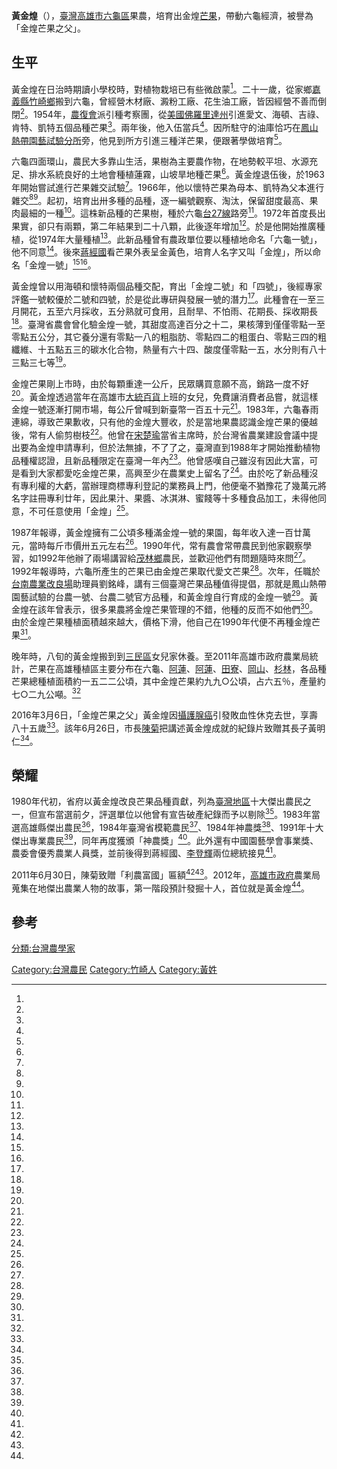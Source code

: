 {{Infobox person
| name = 黃金煌
| birth_date =1932年
|出生地點 = {{TWN-JPN}}[[台南州|台南州]][[嘉義郡|嘉義郡]][[竹崎庄|竹崎-{庄}-]]
| death_date = {{death date and age|2016|3|6|1932}}
|逝世地點 = {{TWN}}
| nationality = {{JPN-EMP}}（1932－1945）<br>{{ROC}}（1945－2016）
| occupation = 果農
| known_for = 培育金煌芒果
| children =黃明仁（長子）
}}
'''黃金煌'''（{{bd|1932年||2016年|3月6日||}}），[[臺灣|臺灣]][[高雄市|高雄市]][[六龜區|六龜區]]果農，培育出金煌[[芒果|芒果]]，帶動六龜經濟，被譽為「金煌芒果之父」。

==生平==
黃金煌在日治時期讀小學校時，對植物栽培已有些微啟蒙<ref name="王蜀桂"/>。二十一歲，從家鄉[[嘉義縣|嘉義縣]][[竹崎鄉|竹崎鄉]]搬到六龜，曾經營木材廠、澱粉工廠、花生油工廠，皆因經營不善而倒閉<ref name="鄭緯武1"/>。1954年，[[農復會|農復會]]派引種考察團，從[[美國|美國]][[佛羅里達州|佛羅里達州]]引進愛文、海頓、吉祿、肯特、凱特五個品種芒果<ref name="林靜"/>。兩年後，他入伍當兵<ref name="鄭緯武1"/>。因所駐守的油庫恰巧在[[鳳山熱帶園藝試驗分所|鳳山熱帶園藝試驗分所]]旁，他見到所方引進三種洋芒果，便跟著學做培育<ref name="謝梅芬"/>。

六龜四面環山，農民大多靠山生活，果樹為主要農作物，在地勢較平坦、水源充足、排水系統良好的土地會種植蓮霧，山坡旱地種芒果<ref name="黃世潭"/>。黃金煌退伍後，於1963年開始嘗試進行芒果雜交試驗<ref name="王蜀桂"/>。1966年，他以懷特芒果為母本、凱特為父本進行雜交<ref name="王蜀桂"/><ref name="鄭緯武1"/>。起初，培育出卅多種的品種，逐一編號觀察、淘汰，保留甜度最高、果肉最細的一種<ref name="謝梅芬"/>。這株新品種的芒果樹，種於六龜[[台27線|台27線]]路旁<ref name="侯承旭"/>。1972年首度長出果實，卻只有兩顆，第二年結果到二十八顆，此後逐年增加<ref name="鄭緯武1"/>。於是他開始推廣種植，從1974年大量種植<ref name="鄭緯武4"/>。此新品種曾有農政單位要以種植地命名「六龜一號」，他不同意<ref name="鄭緯武4"/>。後來[[蔣經國|蔣經國]]看芒果外表呈金黃色，培育人名字又叫「金煌」，所以命名「金煌一號」<ref name="鄭緯武1"/><ref name="鄭緯武4"/>。

黃金煌曾以用海頓和懷特兩個品種交配，育出「金煌二號」和「四號」，後經專家評鑑一號較優於二號和四號，於是從此專研與發展一號的潛力<ref name="曾達輝"/>。此種會在一至三月開花，五至六月採收，五分熟就可食用，且耐旱、不怕雨、花期長、採收期長<ref name="王蜀桂"/>。臺灣省農會曾化驗金煌一號，其甜度高達百分之十二，果核薄到僅僅零點一至零點五公分，其它養分還有零點一八的粗脂肪、零點四二的粗蛋白、零點三四的粗纖維、十五點五三的碳水化合物，熱量有六十四、酸度僅零點一五，水分則有八十三點三七等<ref name="曾達輝"/>。

金煌芒果剛上市時，由於每顆重達一公斤，民眾購買意願不高，銷路一度不好<ref name="侯承旭"/>。黃金煌透過當年在高雄市[[大統百貨|大統百貨]]上班的女兒，免費讓消費者品嘗，就這樣金煌一號逐漸打開市場，每公斤曾喊到新臺幣一百五十元<ref name="謝梅芬"/>。1983年，六龜春雨連綿，導致芒果歉收，只有他的金煌大豐收，於是當地果農認識金煌芒果的優越後，常有人偷剪樹枝<ref name="王蜀桂"/>。他曾在[[宋楚瑜|宋楚瑜]]當省主席時，於台灣省農業建設會議中提出要為金煌申請專利，但於法無據，不了了之，臺灣直到1988年才開始推動植物品種權認證，且新品種限定在臺灣一年內<ref name="徐白櫻、謝梅芬"/>。他曾感嘆自己雖沒有因此大富，可是看到大家都愛吃金煌芒果，高興至少在農業史上留名了<ref name="鄭緯武1"/>。由於吃了新品種沒有專利權的大虧，當辦理商標專利登記的業務員上門，他便毫不猶豫花了幾萬元將名字註冊專利廿年，因此果汁、果醬、冰淇淋、蜜餞等十多種食品加工，未得他同意，不可任意使用「金煌」<ref name="王蜀桂"/>。

1987年報導，黃金煌擁有二公頃多種滿金煌一號的果園，每年收入達一百廿萬元，當時每斤市價卅五元左右<ref name="曾達輝"/>。1990年代，常有農會常帶農民到他家觀察學習，如1992年他辦了兩場講習給[[茂林鄉|茂林鄉]]農民，並歡迎他們有問題隨時來問<ref name="王蜀桂"/>。1992年報導時，六龜所產生的芒果已由金煌芒果取代愛文芒果<ref name="黃世潭"/>。次年，任職於[[行政院農業委員會臺南區農業改良場|台南農業改良場]]助理員劉銘峰，講有三個臺灣芒果品種值得提倡，那就是鳳山熱帶園藝試驗的台農一號、台農二號官方品種，和黃金煌自行育成的金煌一號<ref name="林靜"/>。黃金煌在該年曾表示，很多果農將金煌芒果管理的不錯，他種的反而不如他們<ref name="王蜀桂"/>。由於金煌芒果種植面積越來越大，價格下滑，他自己在1990年代便不再種金煌芒果<ref name="謝梅芬"/>。

晚年時，八旬的黃金煌搬到到[[三民區|三民區]]女兒家休養。至2011年高雄市政府農業局統計，芒果在高雄種植區主要分布在六龜、[[阿蓮區|阿蓮]]、[[桃源區|阿蓮]]、[[田寮區|田寮]]、[[岡山區|岡山]]、[[杉林區|杉林]]，各品種芒果總種植面積約一五二二公頃，其中金煌芒果約九九○公頃，占六五％，產量約七○二九公噸。<ref name="鄭緯武2"/>

2016年3月6日，「金煌芒果之父」黃金煌因[[攝護腺癌|攝護腺癌]]引發敗血性休克去世，享壽八十五歲<ref name="林雅惠"/>。該年6月26日，市長[[陳菊|陳菊]]把講述黃金煌成就的紀錄片致贈其長子黃明仁<ref name="王昭月"/>。

==榮耀==
1980年代初，省府以黃金煌改良芒果品種貢獻，列為[[臺灣地區|臺灣地區]]十大傑出農民之一，但宣布當選前夕，評選單位以他曾有宣告破產紀錄而予以剔除<ref name="曾達輝"/>。1983年當選高雄縣傑出農民<ref name="王蜀桂"/>，1984年臺灣省模範農民<ref name="曾達輝"/>、1984年神農獎<ref name="王昭月"/>、1991年十大傑出專業農民<ref name="王蜀桂"/>，同年再度獲頒「神農獎」<ref name="王昭月"/>。此外還有中國園藝學會事業獎、農委會優秀農業人員獎，並前後得到蔣經國、[[李登輝|李登輝]]兩位總統接見<ref name="鄭緯武1"/>。

2011年6月30日，陳菊致贈「利農富國」匾額<ref name="侯承旭"/><ref name="鄭緯武2"/>。2012年，[[高雄市政府|高雄市政府]]農業局蒐集在地傑出農業人物的故事，第一階段預計發掘十人，首位就是黃金煌<ref name="鄭緯武3"/>。

==參考==
{{portal box|人物|臺灣|農業}}
{{reflist|refs=

<ref name="鄭緯武1">{{Cite news|url=https://www.chinatimes.com/newspapers/20110701000503-260107?chdtv|title=果肉Ｑ嫩外表金黃 蔣經國賜名|author=鄭緯武|language=zh-tw|newspaper=中國時報|date=2011-07-01|accessdate=2021-02-10}}</ref>

<ref name="鄭緯武2">{{Cite news|url=https://www.chinatimes.com/newspapers/20110701000500-260107?chdtv|title=金煌芒果之父 黃金煌獲表揚 分享研究成果 對農民收益貢獻大 陳菊頒給「利農富國」匾額 黃盼母樹轉換成教育用途|author=鄭緯武|language=zh-tw|newspaper=中國時報|date=2011-07-01|accessdate=2021-02-10}}</ref>

<ref name="鄭緯武3">{{Cite news|url=https://www.chinatimes.com/newspapers/20120420000489-260107?chdtv|title=高市傑出農業人物 黃金煌居首|author=鄭緯武|language=zh-tw|newspaper=中國時報|date=2012-04-20|accessdate=2021-02-10}}</ref>

<ref name="鄭緯武4">{{Cite news|url=https://www.chinatimes.com/newspapers/20110703000357-260102?chdtv|title=芒果品種權 「金煌」40年前就申請|author=鄭緯武|language=zh-tw|newspaper=中國時報|date=2011-07-03|accessdate=2021-02-10}}</ref>

<ref name="侯承旭">{{Cite news|url=https://news.ltn.com.tw/news/local/paper/505066|title=金煌芒果之父 陳菊讚國寶|author=侯承旭|language=zh-tw|newspaper=自由時報|date=2011-07-01|accessdate=2021-02-10}}</ref>

<ref name="林雅惠">{{Cite news|url=https://www.chinatimes.com/newspapers/20160315000639-260107?chdtv|title=金煌芒果之父 85歲辭世|author=林雅惠|language=zh-tw|newspaper=中國時報|date=2016-03-15|accessdate=2021-02-10}}</ref>

<ref name="黃世潭">{{Cite news|url=|title=蓬萊名產 六龜蓮霧與芒果闖出了新名號 蓮霧取名「黑鑽石」與「黑珍珠」媲美 芒果取名「金煌」猶勝「愛文」高品質高價位|author=黃世潭|language=zh-tw|newspaper=經濟日報|date=1992-10-17|accessdate=}}</ref>

<ref name="王蜀桂">{{Cite news|url=|title=名聲透透 黃金煌種金煌芒果|author=王蜀桂|language=zh-tw|newspaper=聯合報|date=1993-07-04|accessdate=}}</ref>

<ref name="王昭月">{{Cite news|url=|title=金煌芒果 母樹50歲 市府拍紀錄片|author=王昭月|language=zh-tw|newspaper=聯合報|date=2016-06-27|accessdate=}}</ref>

<ref name="徐白櫻、謝梅芬">{{Cite news|url=|title=芒果樹下… 聆聽金煌芒果的故事 金煌芒果盛產 農業局與六龜農會辦音樂會 邀黃金煌分享金煌芒果研發甘苦 代言玩偶「高通通」也現身|author=徐白櫻、謝梅芬|language=zh-tw|newspaper=聯合報|date=2014-07-21|accessdate=}}</ref>

<ref name="謝梅芬">{{Cite news|url=|title=「別人來我果園偷摘接枝！」|author=謝梅芬|language=zh-tw|newspaper=聯合報|date=2011-05-01|accessdate=}}</ref>

<ref name="林靜">{{Cite news|url=|title=細說從頭 台灣芒果 有來頭|author=林靜|language=zh-tw|newspaper=聯合報|date=1993-07-04|accessdate=}}</ref>

<ref name="曾達輝">{{Cite news|url=|title=肉豐核薄 大者重達四台斤 金煌一號芒果 大豐收|author=曾達輝|language=zh-tw|newspaper=民生報|date=1987-08-05|accessdate=}}</ref>
}}
[[分類:台灣農學家|分類:台灣農學家]]
[[Category:台灣農民|Category:台灣農民]]
[[Category:竹崎人|Category:竹崎人]]
[[Category:黃姓|Category:黃姓]]
